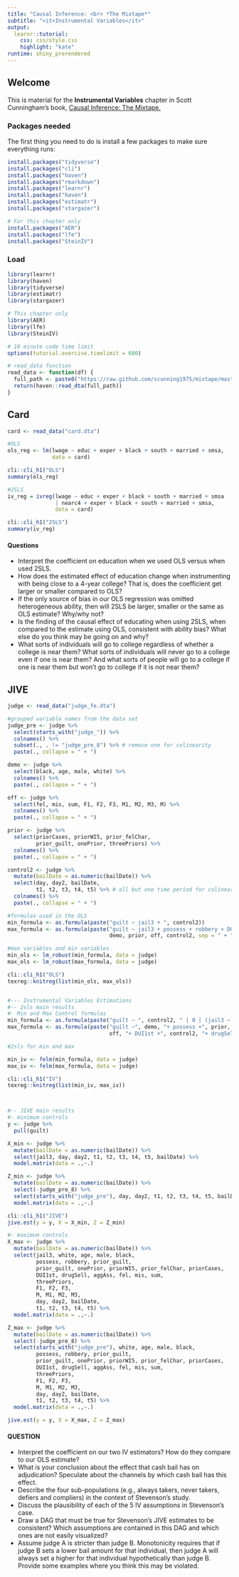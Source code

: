 ```yaml
---
title: "Causal Inference: <br> *The Mixtape*"
subtitle: "<it>Instrumental Variables</it>"
output: 
  learnr::tutorial:
    css: css/style.css
    highlight: "kate"
runtime: shiny_prerendered
---
```


## Welcome

This is material for the **Instrumental Variables** chapter in Scott Cunningham's book, [Causal Inference: The Mixtape.](https://mixtape.scunning.com/)

### Packages needed

The first thing you need to do is install a few packages to make sure everything runs:

```r
install.packages("tidyverse")
install.packages("cli")
install.packages("haven")
install.packages("rmarkdown")
install.packages("learnr")
install.packages("haven")
install.packages("estimatr")
install.packages("stargazer")

# For this chapter only
install.packages("AER")
install.packages("lfe")
install.packages("SteinIV")
```

### Load 

```r
library(learnr)
library(haven)
library(tidyverse)
library(estimatr)
library(stargazer)

# This chapter only
library(AER)
library(lfe)
library(SteinIV)

# 10 minute code time limit
options(tutorial.exercise.timelimit = 600)

# read_data function
read_data <- function(df) {
  full_path <- paste0("https://raw.github.com/scunning1975/mixtape/master/", df)
  return(haven::read_dta(full_path))
}
```

## Card

```r

card <- read_data("card.dta")

#OLS
ols_reg <- lm(lwage ~ educ + exper + black + south + married + smsa, 
              data = card)

cli::cli_h1("OLS")
summary(ols_reg)

#2SLS
iv_reg = ivreg(lwage ~ educ + exper + black + south + married + smsa 
               | nearc4 + exper + black + south + married + smsa, 
               data = card)

cli::cli_h1("2SLS")
summary(iv_reg)


```


#### Questions
- Interpret the coefficient on education when we used OLS versus when used 2SLS. 
- How does the estimated effect of education change when instrumenting with being close to a 4-year college?  That is, does the coefficient get larger or smaller compared to OLS?
- If the only source of bias in our OLS regression was omitted heterogeneous ability, then will 2SLS be larger, smaller or the same as OLS estimate?  Why/why not?   
- Is the finding of the causal effect of educating when using 2SLS, when compared to the estimate using OLS, consistent with ability bias?  What else do you think may be going on and why?
- What sorts of individuals will go to college regardless of whether a college is near them?  What sorts of individuals will never go to a college even if one is near them?  And what sorts of people will go to a college if one is near them but won't go to college if it is not near them?




## JIVE 

```r


judge <- read_data("judge_fe.dta")

#grouped variable names from the data set
judge_pre <- judge %>% 
  select(starts_with("judge_")) %>% 
  colnames() %>% 
  subset(., . != "judge_pre_8") %>% # remove one for colinearity
  paste(., collapse = " + ")

demo <- judge %>% 
  select(black, age, male, white) %>% 
  colnames() %>% 
  paste(., collapse = " + ")

off <- judge %>% 
  select(fel, mis, sum, F1, F2, F3, M1, M2, M3, M) %>% 
  colnames() %>% 
  paste(., collapse = " + ")

prior <- judge %>% 
  select(priorCases, priorWI5, prior_felChar, 
         prior_guilt, onePrior, threePriors) %>% 
  colnames() %>% 
  paste(., collapse = " + ")

control2 <- judge %>%
  mutate(bailDate = as.numeric(bailDate)) %>% 
  select(day, day2, bailDate, 
         t1, t2, t3, t4, t5) %>% # all but one time period for colinearity
  colnames() %>% 
  paste(., collapse = " + ")

#formulas used in the OLS
min_formula <- as.formula(paste("guilt ~ jail3 + ", control2))
max_formula <- as.formula(paste("guilt ~ jail3 + possess + robbery + DUI1st + drugSell + aggAss",
                                demo, prior, off, control2, sep = " + "))

#max variables and min variables
min_ols <- lm_robust(min_formula, data = judge)
max_ols <- lm_robust(max_formula, data = judge)

cli::cli_h1("OLS")
texreg::knitreg(list(min_ols, max_ols))


#--- Instrumental Variables Estimations
#-- 2sls main results
#- Min and Max Control formulas
min_formula <- as.formula(paste("guilt ~ ", control2, " | 0 | (jail3 ~ 0 +", judge_pre, ")"))
max_formula <- as.formula(paste("guilt ~", demo, "+ possess +", prior, "+ robbery +", 
                                off, "+ DUI1st +", control2, "+ drugSell + aggAss | 0 | (jail3 ~ 0 +", judge_pre, ")"))

#2sls for min and max

min_iv <- felm(min_formula, data = judge)
max_iv <- felm(max_formula, data = judge)

cli::cli_h1("IV")
texreg::knitreg(list(min_iv, max_iv))



#-- JIVE main results
#- minimum controls
y <- judge %>%
  pull(guilt)

X_min <- judge %>%
  mutate(bailDate = as.numeric(bailDate)) %>%
  select(jail3, day, day2, t1, t2, t3, t4, t5, bailDate) %>%
  model.matrix(data = .,~.)

Z_min <- judge %>%
  mutate(bailDate = as.numeric(bailDate)) %>%
  select(-judge_pre_8) %>%
  select(starts_with("judge_pre"), day, day2, t1, t2, t3, t4, t5, bailDate) %>%
  model.matrix(data = .,~.)

cli::cli_h1("JIVE")
jive.est(y = y, X = X_min, Z = Z_min)

#- maximum controls
X_max <- judge %>%
  mutate(bailDate = as.numeric(bailDate)) %>%
  select(jail3, white, age, male, black,
         possess, robbery, prior_guilt,
         prior_guilt, onePrior, priorWI5, prior_felChar, priorCases,
         DUI1st, drugSell, aggAss, fel, mis, sum,
         threePriors,
         F1, F2, F3,
         M, M1, M2, M3,
         day, day2, bailDate, 
         t1, t2, t3, t4, t5) %>%
  model.matrix(data = .,~.)

Z_max <- judge %>%
  mutate(bailDate = as.numeric(bailDate)) %>%
  select(-judge_pre_8) %>%
  select(starts_with("judge_pre"), white, age, male, black,
         possess, robbery, prior_guilt,
         prior_guilt, onePrior, priorWI5, prior_felChar, priorCases,
         DUI1st, drugSell, aggAss, fel, mis, sum,
         threePriors,
         F1, F2, F3,
         M, M1, M2, M3,
         day, day2, bailDate, 
         t1, t2, t3, t4, t5) %>%
  model.matrix(data = .,~.)

jive.est(y = y, X = X_max, Z = Z_max)

```
#### QUESTION
- Interpret the coefficient on our two IV estimators?  How do they compare to our OLS estimate?
- What is your conclusion about the effect that cash bail has on adjudication?  Speculate about the channels by which cash bail has this effect. 
- Describe the four sub-populations (e.g., always takers, never takers, defiers and compliers) in the context of Stevenson's study.
- Discuss the plausibility of each of the 5 IV assumptions in Stevenson's case.  
- Draw a DAG that must be true for Stevenson's JIVE estimates to be consistent?  Which assumptions are contained in this DAG and which ones are not easily visualized? 
- Assume judge A is stricter than judge B.  Monotonicity requires that if judge B sets a lower bail amount for that individual, then judge A will always set a higher for that individual hypothetically than judge B.  Provide some examples where you think this may be violated.  




